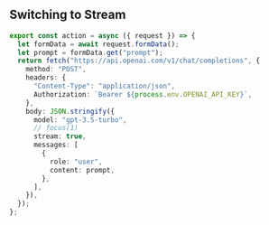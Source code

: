 ## Switching to Stream

```ts routes/demo.tsx
export const action = async ({ request }) => {
  let formData = await request.formData();
  let prompt = formData.get("prompt");
  return fetch("https://api.openai.com/v1/chat/completions", {
    method: "POST",
    headers: {
      "Content-Type": "application/json",
      Authorization: `Bearer ${process.env.OPENAI_API_KEY}`,
    },
    body: JSON.stringify({
      model: "gpt-3.5-turbo",
      // focus(1)
      stream: true,
      messages: [
        {
          role: "user",
          content: prompt,
        },
      ],
    }),
  });
};
```

<div style={{ height: "300px" }} />
